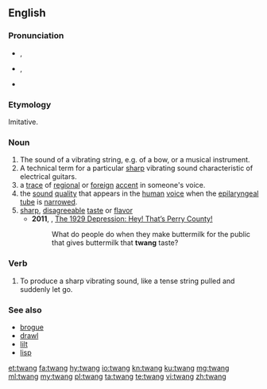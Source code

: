 ==English==

===Pronunciation===
* {{enPR|twăng}}, {{IPA|/twæŋ/|lang=en}}
* {{context|also|lang=en}} {{a|US}} {{enPR|twāng}}, {{IPA|/tweɪŋ/|lang=en}}
* {{rhymes|æŋ|lang=en}}

===Etymology===
Imitative.

===Noun===
{{en-noun}}

# The sound of a vibrating string, e.g. of a bow, or a musical instrument.
# A technical term for a particular [[sharp]] vibrating sound characteristic of electrical guitars.
# a [[trace]] of [[regional]] or [[foreign]] [[accent]] in someone's voice.
# the [[sound]] [[quality]] that appears in the [[human]] [[voice]] when the [[epilaryngeal]] [[tube]] is [[narrow]]ed.
# [[sharp]], [[disagreeable]] [[taste]] or [[flavor]]
#* '''2011''', {{w|Marvin Carpenter}}, [https://books.google.com/books?id=QdMepOkuWgIC&pg=PA2&dq=twang+taste&hl=en&sa=X&ved=0CCIQ6AEwATgKahUKEwi5266Ng8DHAhUPK4gKHU7pDQU#v=onepage&q=twang%20taste&f=false The 1929 Depression: Hey! That’s Perry County!]
#*: What do people do when they make buttermilk for the public that gives buttermilk that '''twang''' taste?

===Verb===
{{en-verb}}

# To produce a sharp vibrating sound, like a tense string pulled and suddenly let go.

===See also===
* [[brogue]]
* [[drawl]]
* [[lilt]]
* [[lisp]]

[[et:twang]]
[[fa:twang]]
[[hy:twang]]
[[io:twang]]
[[kn:twang]]
[[ku:twang]]
[[mg:twang]]
[[ml:twang]]
[[my:twang]]
[[pl:twang]]
[[ta:twang]]
[[te:twang]]
[[vi:twang]]
[[zh:twang]]